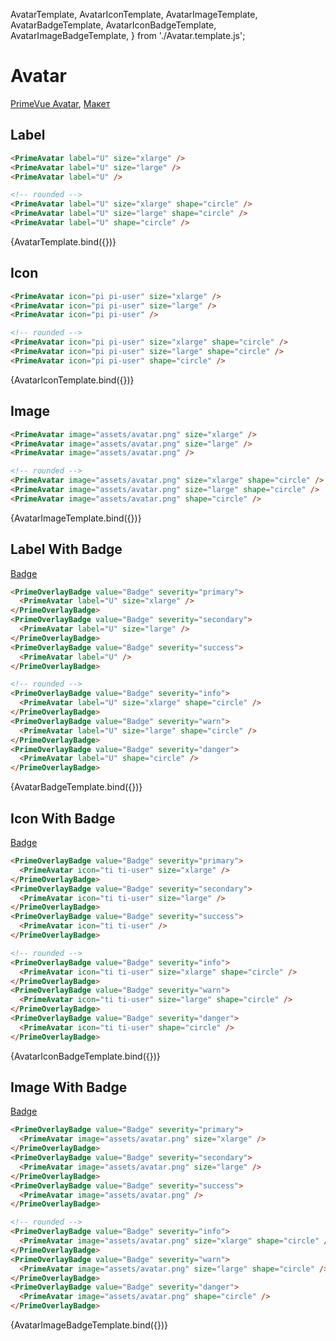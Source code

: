   AvatarTemplate,
  AvatarIconTemplate,
  AvatarImageTemplate,
  AvatarBadgeTemplate,
  AvatarIconBadgeTemplate,
  AvatarImageBadgeTemplate,
} from './Avatar.template.js';

<Meta title="Prime/Misc/Avatar" />

# Avatar

[PrimeVue Avatar](https://primevue.org/avatar), [Макет](<https://www.figma.com/design/4TYeki0MDLhfPGJstbIicf/UI-kit-PrimeFace--DS-?node-id=484-4972&m=dev>)

## Label
```html dark
<PrimeAvatar label="U" size="xlarge" />
<PrimeAvatar label="U" size="large" />
<PrimeAvatar label="U" />

<!-- rounded -->
<PrimeAvatar label="U" size="xlarge" shape="circle" />
<PrimeAvatar label="U" size="large" shape="circle" />
<PrimeAvatar label="U" shape="circle" />
```

<Story name="Label">
  {AvatarTemplate.bind({})}
</Story>

## Icon
```html dark
<PrimeAvatar icon="pi pi-user" size="xlarge" />
<PrimeAvatar icon="pi pi-user" size="large" />
<PrimeAvatar icon="pi pi-user" />

<!-- rounded -->
<PrimeAvatar icon="pi pi-user" size="xlarge" shape="circle" />
<PrimeAvatar icon="pi pi-user" size="large" shape="circle" />
<PrimeAvatar icon="pi pi-user" shape="circle" />
```

<Story name="Icon">
  {AvatarIconTemplate.bind({})}
</Story>

## Image
```html dark
<PrimeAvatar image="assets/avatar.png" size="xlarge" />
<PrimeAvatar image="assets/avatar.png" size="large" />
<PrimeAvatar image="assets/avatar.png" />

<!-- rounded -->
<PrimeAvatar image="assets/avatar.png" size="xlarge" shape="circle" />
<PrimeAvatar image="assets/avatar.png" size="large" shape="circle" />
<PrimeAvatar image="assets/avatar.png" shape="circle" />
```

<Story name="Image">
  {AvatarImageTemplate.bind({})}
</Story>

## Label With Badge

[Badge](/docs/prime-misc-badge--default-story)

```html dark
<PrimeOverlayBadge value="Badge" severity="primary">
  <PrimeAvatar label="U" size="xlarge" />
</PrimeOverlayBadge>
<PrimeOverlayBadge value="Badge" severity="secondary">
  <PrimeAvatar label="U" size="large" />
</PrimeOverlayBadge>
<PrimeOverlayBadge value="Badge" severity="success">
  <PrimeAvatar label="U" />
</PrimeOverlayBadge>

<!-- rounded -->
<PrimeOverlayBadge value="Badge" severity="info">
  <PrimeAvatar label="U" size="xlarge" shape="circle" />
</PrimeOverlayBadge>
<PrimeOverlayBadge value="Badge" severity="warn">
  <PrimeAvatar label="U" size="large" shape="circle" />
</PrimeOverlayBadge>
<PrimeOverlayBadge value="Badge" severity="danger">
  <PrimeAvatar label="U" shape="circle" />
</PrimeOverlayBadge>
```

<Story name="Label With Badge">
  {AvatarBadgeTemplate.bind({})}
</Story>

## Icon With Badge

[Badge](/docs/prime-misc-badge--default-story)

```html dark
<PrimeOverlayBadge value="Badge" severity="primary">
  <PrimeAvatar icon="ti ti-user" size="xlarge" />
</PrimeOverlayBadge>
<PrimeOverlayBadge value="Badge" severity="secondary">
  <PrimeAvatar icon="ti ti-user" size="large" />
</PrimeOverlayBadge>
<PrimeOverlayBadge value="Badge" severity="success">
  <PrimeAvatar icon="ti ti-user" />
</PrimeOverlayBadge>

<!-- rounded -->
<PrimeOverlayBadge value="Badge" severity="info">
  <PrimeAvatar icon="ti ti-user" size="xlarge" shape="circle" />
</PrimeOverlayBadge>
<PrimeOverlayBadge value="Badge" severity="warn">
  <PrimeAvatar icon="ti ti-user" size="large" shape="circle" />
</PrimeOverlayBadge>
<PrimeOverlayBadge value="Badge" severity="danger">
  <PrimeAvatar icon="ti ti-user" shape="circle" />
</PrimeOverlayBadge>
```

<Story name="Icon With Badge">
  {AvatarIconBadgeTemplate.bind({})}
</Story>

## Image With Badge

[Badge](/docs/prime-misc-badge--default-story)

```html dark
<PrimeOverlayBadge value="Badge" severity="primary">
  <PrimeAvatar image="assets/avatar.png" size="xlarge" />
</PrimeOverlayBadge>
<PrimeOverlayBadge value="Badge" severity="secondary">
  <PrimeAvatar image="assets/avatar.png" size="large" />
</PrimeOverlayBadge>
<PrimeOverlayBadge value="Badge" severity="success">
  <PrimeAvatar image="assets/avatar.png" />
</PrimeOverlayBadge>

<!-- rounded -->
<PrimeOverlayBadge value="Badge" severity="info">
  <PrimeAvatar image="assets/avatar.png" size="xlarge" shape="circle" />
</PrimeOverlayBadge>
<PrimeOverlayBadge value="Badge" severity="warn">
  <PrimeAvatar image="assets/avatar.png" size="large" shape="circle" />
</PrimeOverlayBadge>
<PrimeOverlayBadge value="Badge" severity="danger">
  <PrimeAvatar image="assets/avatar.png" shape="circle" />
</PrimeOverlayBadge>
```

<Story name="Image With Badge">
  {AvatarImageBadgeTemplate.bind({})}
</Story>
